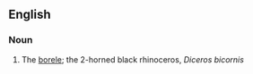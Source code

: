 ==English==

===Noun===
{{en-noun|-}}

# {{zoology}}  The [[borele]]; the 2-horned black rhinoceros, ''Diceros bicornis''